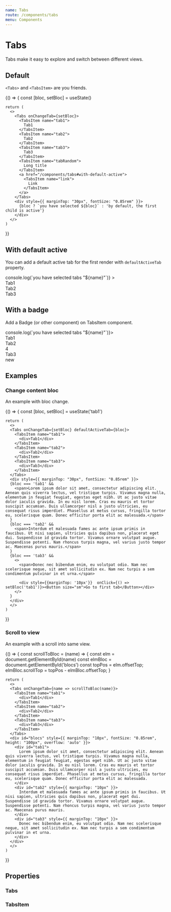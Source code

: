 ```yaml
---
name: Tabs
route: /components/tabs
menu: Components
---
```




# Tabs

Tabs make it easy to explore and switch between different views.

## Default

`<Tabs>` and `<TabsItem>` are you friends.

<Playground>
   {() => {
    const [bloc, setBloc] = useState()

    return (
      <>
        <Tabs onChangeTab={setBloc}>
          <TabsItem name="tab1">
            Tab1
          </TabsItem>
          <TabsItem name="tab2">
            Tab2
          </TabsItem>
          <TabsItem name="tab3">
            Tab3
          </TabsItem>
          <TabsItem name="tabRandom">
            Long title
          </TabsItem>
          <a href="/components/tabs#with-default-active">
            <TabsItem name="link">
              Link
            </TabsItem>
          </a>
        </Tabs>
        <div style={{ marginTop: "30px", fontSize: "0.85rem" }}>
          {bloc ? `you have selected ${bloc}` : 'by default, the first child is active'}
        </div>
      </>
    )

}}

</Playground>

## With default active

You can add a default active tab for the first render with `defaultActiveTab` property.

<Playground>
  <Tabs
    defaultActiveTab="tab3"
    onChangeTab={name => console.log(`you have selected tabs "${name}"`)}
  >
    <TabsItem name="tab1">
      <div>Tab1</div>
    </TabsItem>
    <TabsItem name="tab2">
      <div>Tab2</div>
    </TabsItem>
    <TabsItem name="tab3">
      <div>Tab3</div>
    </TabsItem>
  </Tabs>
</Playground>

## With a badge

Add a Badge (or other component) on TabsItem component.

<Playground>
  <Tabs onChangeTab={name => console.log(`you have selected tabs "${name}"`)}>
    <TabsItem name="tab1">
      <div>Tab1</div>
    </TabsItem>
    <TabsItem name="tab2">
      <div>Tab2</div>
      <Badge>4</Badge>
    </TabsItem>
    <TabsItem name="tab3">
      <div>Tab3</div>
      <Badge>new</Badge>
    </TabsItem>
  </Tabs>
</Playground>

## Examples

### Change content bloc

An example with bloc change.

<Playground>
  {() => {
    const [bloc, setBloc] = useState('tab1')

    return (
      <>
      <Tabs onChangeTab={setBloc} defaultActiveTab={bloc}>
        <TabsItem name="tab1">
          <div>Tab1</div>
        </TabsItem>
        <TabsItem name="tab2">
          <div>Tab2</div>
        </TabsItem>
        <TabsItem name="tab3">
          <div>Tab3</div>
        </TabsItem>
      </Tabs>
      <div style={{ marginTop: "30px", fontSize: "0.85rem" }}>
      {bloc === 'tab1' &&
        <span>Lorem ipsum dolor sit amet, consectetur adipiscing elit. Aenean quis viverra lectus, vel tristique turpis. Vivamus magna nulla, elementum in feugiat feugiat, egestas eget nibh. Ut ac justo vitae dolor iaculis gravida. In eu nisl lorem. Cras eu mauris et tortor suscipit accumsan. Duis ullamcorper nisl a justo ultricies, eu consequat risus imperdiet. Phasellus at metus cursus, fringilla tortor eu, scelerisque quam. Donec efficitur porta elit ac malesuada.</span>
      }
      {bloc === 'tab2' &&
        <span>Interdum et malesuada fames ac ante ipsum primis in faucibus. Ut nisi sapien, ultricies quis dapibus non, placerat eget dui. Suspendisse id gravida tortor. Vivamus ornare volutpat augue. Suspendisse potenti. Nam rhoncus turpis magna, vel varius justo tempor ac. Maecenas purus mauris.</span>
      }
      {bloc === 'tab3' &&
        <>
          <span>Donec nec bibendum enim, eu volutpat odio. Nam nec scelerisque neque, sit amet sollicitudin ex. Nam nec turpis a sem condimentum pulvinar in et urna.</span>

          <div style={{marginTop: '10px'}}  onClick={() => setBloc('tab1')}><Button size="sm">Go to first tab</Button></div>
        </>
      }
      </div>
      </>
    )

}}

</Playground>

### Scroll to view

An example with a scroll into same view.

<Playground>
  {() => {
    const scrollToBloc = (name) => {
      const elm = document.getElementById(name)
      const elmBloc = document.getElementById('blocs')
      const topPos = elm.offsetTop;
      elmBloc.scrollTop = topPos - elmBloc.offsetTop;
    }

    return (
      <>
      <Tabs onChangeTab={name => scrollToBloc(name)}>
        <TabsItem name="tab1">
          <div>Tab1</div>
        </TabsItem>
        <TabsItem name="tab2">
          <div>Tab2</div>
        </TabsItem>
        <TabsItem name="tab3">
          <div>Tab3</div>
        </TabsItem>
      </Tabs>
      <div id="blocs" style={{ marginTop: "10px", fontSize: "0.85rem", height: "100px", overflow: 'auto' }}>
        <div id="tab1">
          Lorem ipsum dolor sit amet, consectetur adipiscing elit. Aenean quis viverra lectus, vel tristique turpis. Vivamus magna nulla, elementum in feugiat feugiat, egestas eget nibh. Ut ac justo vitae dolor iaculis gravida. In eu nisl lorem. Cras eu mauris et tortor suscipit accumsan. Duis ullamcorper nisl a justo ultricies, eu consequat risus imperdiet. Phasellus at metus cursus, fringilla tortor eu, scelerisque quam. Donec efficitur porta elit ac malesuada.
        </div>
        <div id="tab2" style={{ marginTop: "10px" }}>
          Interdum et malesuada fames ac ante ipsum primis in faucibus. Ut nisi sapien, ultricies quis dapibus non, placerat eget dui. Suspendisse id gravida tortor. Vivamus ornare volutpat augue. Suspendisse potenti. Nam rhoncus turpis magna, vel varius justo tempor ac. Maecenas purus mauris.
        </div>
        <div id="tab3" style={{ marginTop: "10px" }}>
          Donec nec bibendum enim, eu volutpat odio. Nam nec scelerisque neque, sit amet sollicitudin ex. Nam nec turpis a sem condimentum pulvinar in et urna.
        </div>
      </div>
      </>
    )

}}

</Playground>

## Properties

### Tabs

<Props of={Tabs} />

### TabsItem

<Props of={TabsItem} />
